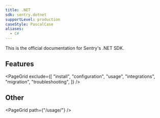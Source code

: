```yaml
---
title: .NET
sdk: sentry.dotnet
supportLevel: production
caseStyle: PascalCase
aliases:
  - C#
---
```


This is the official documentation for Sentry's .NET SDK.

## Features

<PageGrid
  exclude={[
    "install",
    "configuration",
    "usage",
    "integrations",
    "migration",
    "troubleshooting",
  ]}
/>

## Other

<PageGrid path={"/usage/"} />
